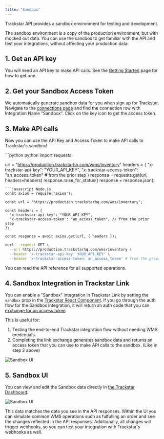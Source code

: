 ```yaml
---
title: "Sandbox"
---
```


Trackstar API provides a sandbox environment for testing and development.

The sandbox environment is a copy of the production environment, but with mocked out data.
You can use the sandbox to get familiar with the API and test your integrations, without affecting your production data.

## 1. Get an API key
You will need an API key to make API calls. See the [Getting Started](/how-to-guides/getting-started#1-get-an-api-key)
page for how to get one.

## 2. Get your Sandbox Access Token

We automatically generate sandbox data for you when sign up for Trackstar. Navigate to the [connections page](https://dashboard.trackstarhq.com/connections) and
find the connection row with Integration Name "Sandbox". Click on the key icon to get the access token.

## 3. Make API calls

Now you can use the API Key and Access Token to make API calls to Trackstar's sandbox!

<CodeGroup>
```python python
import requests

url = "https://production.trackstarhq.com/wms/inventory"
headers = {
 "x-trackstar-api-key": "YOUR_API_KEY",
 "x-trackstar-access-token": "an_access_token" # from the prior step
}
response = requests.get(url, headers=headers)
response.raise_for_status()
response = response.json()
```
```javascript Node.js
const axios = require('axios');

const url = 'https://production.trackstarhq.com/wms/inventory';

const headers = {
  'x-trackstar-api-key': "YOUR_API_KEY",
  'x-trackstar-access-token': "an_access_token", // from the prior step
};

const response = await axios.get(url, { headers });
```
```bash curl
curl --request GET \
  --url https://production.trackstarhq.com/wms/inventory \
  --header 'x-trackstar-api-key: YOUR_API_KEY' \
  --header 'x-trackstar-access-token: an_access_token' # from the prior step
```
</CodeGroup>
You can read the API reference for all supported operations.

## 4. Sandbox Integration in Trackstar Link

You can enable a "Sandbox" integration in Trackstar Link by setting the `sandbox` prop in the [Trackstar React Component](/how-to-guides/getting-started#4-implement-react-trackstar-link-fe).
If you go through the auth flow for the Sandbox integration, it will return an auth code that you can [exchange for an access token](/api-reference/mgmt/exchange-auth-code).

This is useful for:

1. Testing the end-to-end Trackstar integration flow without needing WMS credentials.
2. Completing the link exchange generates sandbox data and returns an access token that you can use to make API calls to the sandbox. (Like in step 2 above)

<Frame type="glass">
  <img src="/images/sandboxui.png" alt="Sandbox UI" />
</Frame>

## 5. Sandbox UI

You can view and edit the Sandbox data directly in [the Trackstar Dashboard](https://dashboard.trackstarhq.com/sandbox).

<Frame type="glass">
  <img src="/images/sandbox.png" alt="Sandbox UI" />
</Frame>

This data matches the data you see in the API responses. Within the UI you can simulate common WMS operations such as fulfulling an order and see the changes reflected in the API responses.
Additionally, all changes will trigger webhooks, so you can test your integration with Trackstar's webhooks as well.
